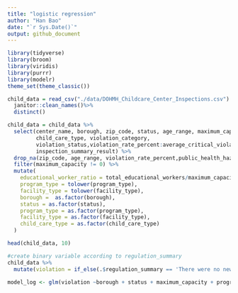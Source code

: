 ```yaml
---
title: "logistic regression"
author: "Han Bao"
date: "`r Sys.Date()`"
output: github_document
---
```


```r
library(tidyverse)
library(broom)
library(viridis)
library(purrr)
library(modelr)
theme_set(theme_classic())
```

```r
child_data = read_csv("./data/DOHMH_Childcare_Center_Inspections.csv") %>%
  janitor::clean_names()%>%
  distinct()
```
```r
child_data = child_data %>% 
  select(center_name, borough, zip_code, status, age_range, maximum_capacity,program_type, facility_type, 
         child_care_type, violation_category,
         violation_status,violation_rate_percent:average_critical_violation_rate,regulation_summary,
         inspection_summary_result) %>%
  drop_na(zip_code, age_range, violation_rate_percent,public_health_hazard_violation_rate, critical_violation_rate) %>% 
  filter(maximum_capacity != 0) %>% 
  mutate(
    educational_worker_ratio = total_educational_workers/maximum_capacity,
    program_type = tolower(program_type),
    facility_type = tolower(facility_type),
    borough =  as.factor(borough),
    status = as.factor(status),
    program_type = as.factor(program_type),
    facility_type = as.factor(facility_type),
    child_care_type = as.factor(child_care_type)
  )
```
```r
head(child_data, 10)
```
```r
#create binary variable according to regulation_summary
child_data %>%
  mutate(violation = if_else(.$regulation_summary == 'There were no new violations observed at the time of this inspection/visit.','0','1'))

```
```r
model_log <- glm(violation ~borough + status + maximum_capacity + program_type + facility_type + child_care_type + total_educational_workers + average_total_educational_workers+average_public_health_hazard_violation_rate+educational_worker_ratio,data = child_data,family = binomial(link=logit))
```

